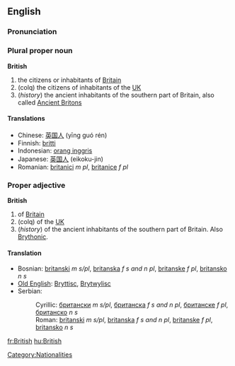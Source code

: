 ==English==

{{rank|school|language|court|752|British|meant|tears|expected}}

===Pronunciation===
{{IPA|/ˈbɹɪʔɪʃ/ ([[:w:Received Pronunciation|RP]]), /ˈbɹɪɾɪʃ/ ([[:w:General American|GA]])}}
{{audio|en-us-british.ogg|Audio (US)}}

===Plural proper noun===
'''British'''

# the citizens or inhabitants of [[Britain]]
# (colq) the citizens of inhabitants of the [[UK]]
# (''history'') the ancient inhabitants of the southern part of Britain, also called [[Ancient Briton]]s

====Translations====
*Chinese: [[英国人]] (yīng guó rén)
*Finnish: [[britti]]
*Indonesian: [[orang inggris]]
*Japanese: [[英国人]] (eikoku-jin)
*Romanian: [[britanici]] ''m pl'', [[britanice]] ''f pl''

===Proper adjective===
'''British'''
# of [[Britain]]
# (colq) of the [[UK]]
# (''history'') of the ancient inhabitants of the southern part of Britain. Also [[Brythonic]].

====Translation====
*Bosnian: [[britanski]] ''m s/pl'', [[britanska]] ''f s and n pl'', [[britanske]] ''f pl'', [[britansko]] ''n s''
*[[Old English]]: [[Bryttisc]], [[Brytwylisc]]
*Serbian:
*:Cyrillic: [[британски]] ''m s/pl'', [[британска]] ''f s and n pl'', [[британске]] ''f pl'', [[британско]] ''n s''
*:Roman: [[britanski]] ''m s/pl'', [[britanska]] ''f s and n pl'', [[britanske]] ''f pl'', [[britansko]] ''n s''

[[Category:Nationalities]]

[[fr:British]]
[[hu:British]]